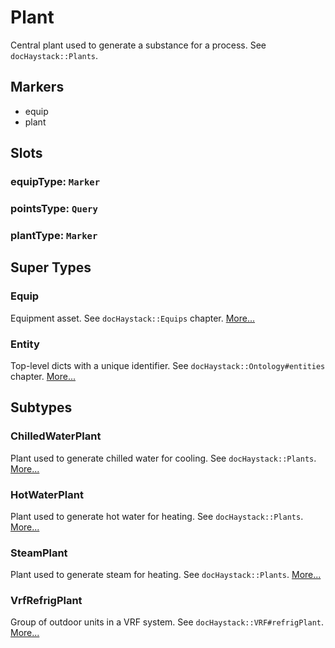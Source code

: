 # Plant
Central plant used to generate a substance for a process.
See `docHaystack::Plants`.
## Markers
- equip
- plant

## Slots

### equipType: `Marker`

### pointsType: `Query`

### plantType: `Marker`


## Super Types
### Equip
Equipment asset.
See `docHaystack::Equips` chapter. 
[More...](./Equip)

### Entity
Top-level dicts with a unique identifier.
See `docHaystack::Ontology#entities` chapter. 
[More...](./Entity)


## Subtypes
### ChilledWaterPlant
Plant used to generate chilled water for cooling.
See `docHaystack::Plants`. 
[More...](./ChilledWaterPlant)
### HotWaterPlant
Plant used to generate hot water for heating.
See `docHaystack::Plants`. 
[More...](./HotWaterPlant)
### SteamPlant
Plant used to generate steam for heating.
See `docHaystack::Plants`. 
[More...](./SteamPlant)
### VrfRefrigPlant
Group of outdoor units in a VRF system.  See `docHaystack::VRF#refrigPlant`. 
[More...](./VrfRefrigPlant)
